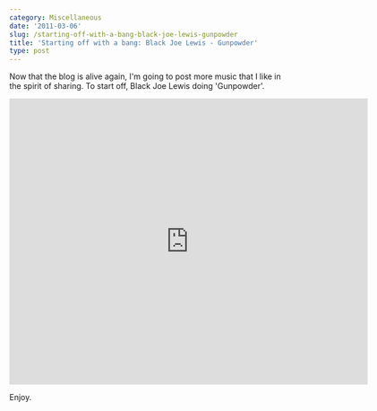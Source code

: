 ```yaml
---
category: Miscellaneous
date: '2011-03-06'
slug: /starting-off-with-a-bang-black-joe-lewis-gunpowder
title: 'Starting off with a bang: Black Joe Lewis - Gunpowder'
type: post
---
```



Now that the blog is alive again, I'm going to post more music that I like in the spirit of sharing. To start off, Black Joe Lewis doing 'Gunpowder'.

<div style="text-align:center;"><iframe title="YouTube video player" width="640" height="510" src="http://www.youtube.com/embed/54vx1xccfj0?rel=0" frameborder="0"> </iframe></div>

Enjoy.